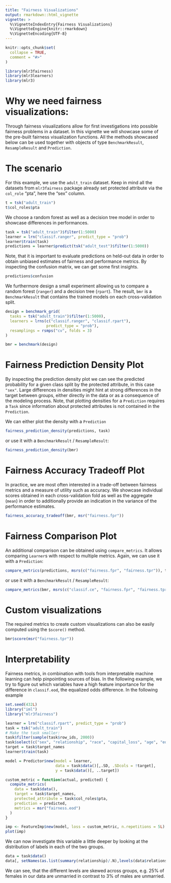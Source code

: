 ```yaml
---
title: "Fairness Visualizations"
output: rmarkdown::html_vignette
vignette: >
  %\VignetteIndexEntry{Fairness Visualizations}
  %\VignetteEngine{knitr::rmarkdown}
  %\VignetteEncoding{UTF-8}
---
```


```r
knitr::opts_chunk$set(
  collapse = TRUE,
  comment = "#>"
)
```

```r
library(mlr3fairness)
library(mlr3learners)
library(mlr3)
```

# Why we need fairness visualizations:

Through fairness visualizations allow for first investigations into possible fairness problems in a dataset.
In this vignette we will showcase some of the pre-built fairness visualization functions.
All the methods showcased below can be used together with objects of type `BenchmarkResult`, `ResampleResult` and `Prediction`.

# The scenario

For this example, we use the `adult_train` dataset.
Keep in mind all the datasets from `mlr3fairness` package already set protected attribute via the `col_role` "pta", here the "sex" column.

```r
t = tsk("adult_train")
t$col_roles$pta
```
We choose a random forest as well as a decision tree model in order to showcase differences in performances.

```r
task = tsk("adult_train")$filter(1:5000)
learner = lrn("classif.ranger", predict_type = "prob")
learner$train(task)
predictions = learner$predict(tsk("adult_test")$filter(1:5000))
```
Note, that it is important to evaluate predictions on held-out data in order to obtain unbiased estimates of fairness and performance metrics.
By inspecting the confusion matrix, we can get some first insights.

```r
predictions$confusion
```

We furthermore design a small experiment allowing us to compare a random forest (`ranger`) and a decision tree (`rpart`). The result, `bmr` is a `BenchmarkResult` that contains the trained models on each cross-validation split.


```r
design = benchmark_grid(
  tasks = tsk("adult_train")$filter(1:5000),
  learners = lrns(c("classif.ranger", "classif.rpart"),
                  predict_type = "prob"),
  resamplings = rsmps("cv", folds = 3)
)

bmr = benchmark(design)
```

# Fairness Prediction Density Plot

By inspecting the prediction density plot we can see the predicted probability for a given class split by the protected attribute, in this case `"sex"`. Large differences in densities might hint at strong differences in the target between groups, either directly in the data or as a consequence of the modeling process. Note, that plotting densities for a `Prediction`
requires a `Task` since information about protected attributes is not contained in the `Prediction`.

We can either plot the density with a `Prediction`
```r
fairness_prediction_density(predictions, task)
```

or use it with a `BenchmarkResult` / `ResampleResult`:

```r
fairness_prediction_density(bmr)
```

# Fairness Accuracy Tradeoff Plot

In practice, we are most often interested in a trade-off between fairness metrics and a measure of utility such as accuracy.
We showcase individual scores obtained in each cross-validation fold as well as the aggregate (`mean`) in order to additionally provide an indication in the variance of the performance estimates.

```r
fairness_accuracy_tradeoff(bmr, msr("fairness.fpr"))
```

# Fairness Comparison Plot

An additional comparison can be obtained using `compare_metrics`. It allows comparing `Learner`s with respect to multiple metrics.
Again, we can use it with a `Prediction`:

```r
compare_metrics(predictions, msrs(c("fairness.fpr", "fairness.tpr")), task)
```

or use it with a `BenchmarkResult` / `ResampleResult`:

```r
compare_metrics(bmr, msrs(c("classif.ce", "fairness.fpr", "fairness.tpr")))
```

# Custom visualizations

The required metrics to create custom visualizations can also be easily computed using the `$score()` method.

```r
bmr$score(msr("fairness.tpr"))
```


# Interpretability

Fairness metrics, in combination with tools from interpretable machine learning can help pinpointing sources of bias. 
In the following example, we try to figure out which variables have a high feature importance for the difference in `classif.eod`, the equalized odds difference. 
In the following example


```r
set.seed(432L)
library("iml")
library("mlr3fairness")

learner = lrn("classif.rpart", predict_type = "prob")
task = tsk("adult_train")
# Make the task smaller:
task$filter(sample(task$row_ids, 2000))
task$select(c("sex", "relationship", "race", "capital_loss", "age", "education"))
target = task$target_names
learner$train(task)

model = Predictor$new(model = learner,
                      data = task$data()[,.SD, .SDcols = !target],
                      y = task$data()[, ..target])

custom_metric = function(actual, predicted) {
  compute_metrics(
    data = task$data(),
    target = task$target_names,
    protected_attribute = task$col_roles$pta,
    prediction = predicted,
    metrics = msr("fairness.eod")
  )
}

imp <- FeatureImp$new(model, loss = custom_metric, n.repetitions = 5L)
plot(imp)
```

We can now investigate this variable a little deeper by looking at the distribution of labels in each of the two groups.

```r
data = task$data()
data[, setNames(as.list(summary(relationship)/.N),levels(data$relationship)), by = "sex"]
```

We can see, that the different levels are skewed across groups, e.g. 25\% of females in our data are unmarried in contrast to 3\% of males are unmarried.